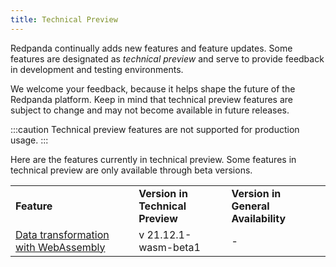 ```yaml
---
title: Technical Preview
---
```


<head>
    <meta name="title" content="Technical Preview | Redpanda Docs"/>
    <meta name="description" content="Redpanda technical preview features."/>
</head>

Redpanda continually adds new features and feature updates. Some features are designated as _technical preview_ and serve to provide feedback in development and testing environments. 

We welcome your feedback, because it helps shape the future of the Redpanda platform. Keep in mind that technical preview features are subject to change and may not become available in future releases.

:::caution
Technical preview features are not supported for production usage.
:::

Here are the features currently in technical preview. Some features in technical preview are only available through beta versions. 


<table >
  <tr>
   <td><strong> Feature </strong>
   </td>
   <td><strong> Version in Technical Preview </strong>
   </td>
   <td><strong> Version in General Availability </strong>
   </td>
  </tr>
  <tr>
   <td><a target="_self" href="https://docs.redpanda.com/docs/data-management/data-transform/">Data transformation with WebAssembly</a>
   </td>
   <td> v 21.12.1-wasm-beta1
   </td>
   <td> -
   </td>
  </tr>

</table>

